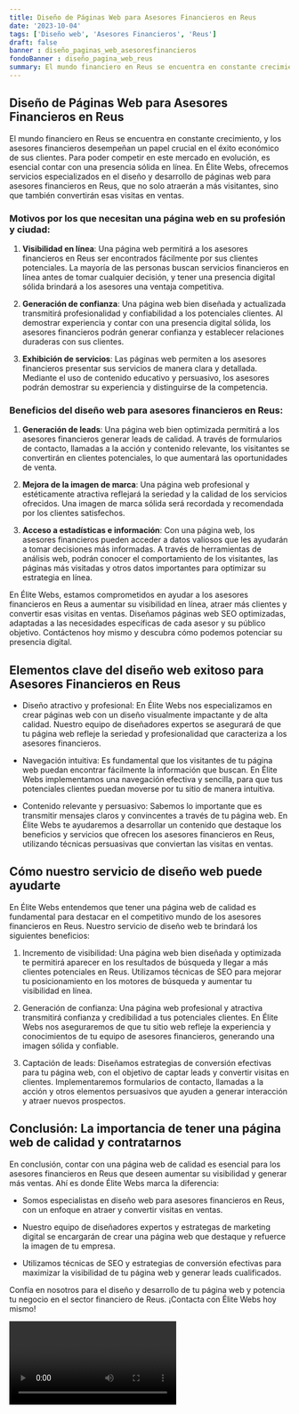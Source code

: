 ```yaml
---
title: Diseño de Páginas Web para Asesores Financieros en Reus
date: '2023-10-04'
tags: ['Diseño web', 'Asesores Financieros', 'Reus']
draft: false
banner : diseño_paginas_web_asesoresfinancieros
fondoBanner : diseño_pagina_web_reus
summary: El mundo financiero en Reus se encuentra en constante crecimiento, y los asesores financieros desempeñan un papel crucial en el éxito económico de sus clientes. Para poder competir en este mercado en evolución, es esencial contar con una presencia sólida en línea. En Élite Webs, ofrecemos servicios especializados en el diseño y desarrollo de páginas web para asesores financieros en Reus, que no solo atraerán a más visitantes, sino que también convertirán esas visitas en ventas.
---
```


## Diseño de Páginas Web para Asesores Financieros en Reus

El mundo financiero en Reus se encuentra en constante crecimiento, y los asesores financieros desempeñan un papel crucial en el éxito económico de sus clientes. Para poder competir en este mercado en evolución, es esencial contar con una presencia sólida en línea. En Élite Webs, ofrecemos servicios especializados en el diseño y desarrollo de páginas web para asesores financieros en Reus, que no solo atraerán a más visitantes, sino que también convertirán esas visitas en ventas.

### Motivos por los que necesitan una página web en su profesión y ciudad:

1. **Visibilidad en línea**: Una página web permitirá a los asesores financieros en Reus ser encontrados fácilmente por sus clientes potenciales. La mayoría de las personas buscan servicios financieros en línea antes de tomar cualquier decisión, y tener una presencia digital sólida brindará a los asesores una ventaja competitiva.

2. **Generación de confianza**: Una página web bien diseñada y actualizada transmitirá profesionalidad y confiabilidad a los potenciales clientes. Al demostrar experiencia y contar con una presencia digital sólida, los asesores financieros podrán generar confianza y establecer relaciones duraderas con sus clientes.

3. **Exhibición de servicios**: Las páginas web permiten a los asesores financieros presentar sus servicios de manera clara y detallada. Mediante el uso de contenido educativo y persuasivo, los asesores podrán demostrar su experiencia y distinguirse de la competencia.

### Beneficios del diseño web para asesores financieros en Reus:

1. **Generación de leads**: Una página web bien optimizada permitirá a los asesores financieros generar leads de calidad. A través de formularios de contacto, llamadas a la acción y contenido relevante, los visitantes se convertirán en clientes potenciales, lo que aumentará las oportunidades de venta.

2. **Mejora de la imagen de marca**: Una página web profesional y estéticamente atractiva reflejará la seriedad y la calidad de los servicios ofrecidos. Una imagen de marca sólida será recordada y recomendada por los clientes satisfechos.

3. **Acceso a estadísticas e información**: Con una página web, los asesores financieros pueden acceder a datos valiosos que les ayudarán a tomar decisiones más informadas. A través de herramientas de análisis web, podrán conocer el comportamiento de los visitantes, las páginas más visitadas y otros datos importantes para optimizar su estrategia en línea.

En Élite Webs, estamos comprometidos en ayudar a los asesores financieros en Reus a aumentar su visibilidad en línea, atraer más clientes y convertir esas visitas en ventas. Diseñamos páginas web SEO optimizadas, adaptadas a las necesidades específicas de cada asesor y su público objetivo. Contáctenos hoy mismo y descubra cómo podemos potenciar su presencia digital.

<GifSeo />

<Cta />

## Elementos clave del diseño web exitoso para Asesores Financieros en Reus

- Diseño atractivo y profesional: En Élite Webs nos especializamos en crear páginas web con un diseño visualmente impactante y de alta calidad. Nuestro equipo de diseñadores expertos se asegurará de que tu página web refleje la seriedad y profesionalidad que caracteriza a los asesores financieros.

- Navegación intuitiva: Es fundamental que los visitantes de tu página web puedan encontrar fácilmente la información que buscan. En Élite Webs implementamos una navegación efectiva y sencilla, para que tus potenciales clientes puedan moverse por tu sitio de manera intuitiva.

- Contenido relevante y persuasivo: Sabemos lo importante que es transmitir mensajes claros y convincentes a través de tu página web. En Élite Webs te ayudaremos a desarrollar un contenido que destaque los beneficios y servicios que ofrecen los asesores financieros en Reus, utilizando técnicas persuasivas que conviertan las visitas en ventas.

## Cómo nuestro servicio de diseño web puede ayudarte

En Élite Webs entendemos que tener una página web de calidad es fundamental para destacar en el competitivo mundo de los asesores financieros en Reus. Nuestro servicio de diseño web te brindará los siguientes beneficios:

1. Incremento de visibilidad: Una página web bien diseñada y optimizada te permitirá aparecer en los resultados de búsqueda y llegar a más clientes potenciales en Reus. Utilizamos técnicas de SEO para mejorar tu posicionamiento en los motores de búsqueda y aumentar tu visibilidad en línea.

2. Generación de confianza: Una página web profesional y atractiva transmitirá confianza y credibilidad a tus potenciales clientes. En Élite Webs nos aseguraremos de que tu sitio web refleje la experiencia y conocimientos de tu equipo de asesores financieros, generando una imagen sólida y confiable.

3. Captación de leads: Diseñamos estrategias de conversión efectivas para tu página web, con el objetivo de captar leads y convertir visitas en clientes. Implementaremos formularios de contacto, llamadas a la acción y otros elementos persuasivos que ayuden a generar interacción y atraer nuevos prospectos.

## Conclusión: La importancia de tener una página web de calidad y contratarnos

En conclusión, contar con una página web de calidad es esencial para los asesores financieros en Reus que deseen aumentar su visibilidad y generar más ventas. Ahí es donde Élite Webs marca la diferencia:

- Somos especialistas en diseño web para asesores financieros en Reus, con un enfoque en atraer y convertir visitas en ventas.

- Nuestro equipo de diseñadores expertos y estrategas de marketing digital se encargarán de crear una página web que destaque y refuerce la imagen de tu empresa.

- Utilizamos técnicas de SEO y estrategias de conversión efectivas para maximizar la visibilidad de tu página web y generar leads cualificados.

Confía en nosotros para el diseño y desarrollo de tu página web y potencia tu negocio en el sector financiero de Reus. ¡Contacta con Élite Webs hoy mismo!

<Video />

<CtaBot job='Asesores Financieros' city='Reus'/>

<Gmaps query='Reus+españa+maps' />